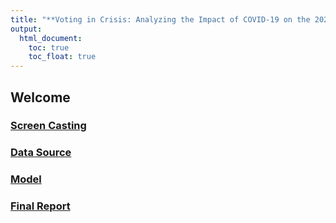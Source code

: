 ```yaml
---
title: "**Voting in Crisis: Analyzing the Impact of COVID-19 on the 2020 Election in New York State**"
output: 
  html_document:
    toc: true
    toc_float: true
---
```


## **Welcome**


### [**Screen Casting**](website here)


### [**Data Source**](about_data.html)


### [**Model**](model.html)


### [**Final Report**](final_report.html)


